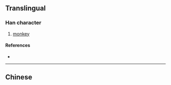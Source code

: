 {{also|猻}}
{{character info/new}}
==Translingual==

===Han character===
{{Han char|rn=94|rad=犬|as=06|sn=9|four=|canj=KHNDF,XKHND|ids=⿰犭孙}}

# [[monkey]]

====References====
* {{Han ref|kx=0711.101|hdz=21347.030|uh=72F2|ud=29426}}

----

==Chinese==
{{zh-see|猻}}